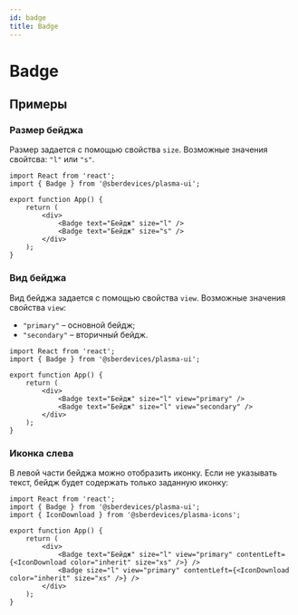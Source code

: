 ```yaml
---
id: badge
title: Badge
---
```



# Badge
<Description name="Badge" />
<PropsTable name="Badge" />

## Примеры

### Размер бейджа
Размер задается с помощью свойства `size`. Возможные значения свойтсва: `"l"` или `"s"`.

```tsx live
import React from 'react';
import { Badge } from '@sberdevices/plasma-ui';

export function App() {
    return (
        <div>
            <Badge text="Бейдж" size="l" />
            <Badge text="Бейдж" size="s" />
        </div>
    );
}
```

### Вид бейджа
Вид бейджа задается с помощью свойства `view`. Возможные значения свойства `view`:

+ `"primary"` – основной бейдж;
+ `"secondary"` – вторичный бейдж.

```tsx live
import React from 'react';
import { Badge } from '@sberdevices/plasma-ui';

export function App() {
    return (
        <div>
            <Badge text="Бейдж" size="l" view="primary" />
            <Badge text="Бейдж" size="l" view="secondary" />
        </div>
    );
}
```

### Иконка слева
В левой части бейджа можно отобразить иконку.
Если не указывать текст, бейдж будет содержать только заданную иконку:

```tsx live
import React from 'react';
import { Badge } from '@sberdevices/plasma-ui';
import { IconDownload } from '@sberdevices/plasma-icons';

export function App() {
    return (
        <div>
            <Badge text="Бейдж" size="l" view="primary" contentLeft={<IconDownload color="inherit" size="xs" />} />
            <Badge size="l" view="primary" contentLeft={<IconDownload color="inherit" size="xs" />} />
        </div>
    );
}
```
